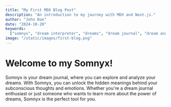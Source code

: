 ```yaml
---
title: "My First MDX Blog Post"
description: "An introduction to my journey with MDX and Next.js."
author: "John Doe"
date: "2024-10-20"
keywords:
  ["somnyx", "dream interpreter", "dreams", "dream journal", "dream analysis"]
image: "/static/images/first-blog.png"
---
```


# Welcome to my Somnyx!

Somnyx is your dream journal, where you can explore and analyze your dreams. With Somnyx, you can unlock the hidden meanings behind your subconscious thoughts and emotions. Whether you're a dream journal enthusiast or just someone who wants to learn more about the power of dreams, Somnyx is the perfect tool for you.

